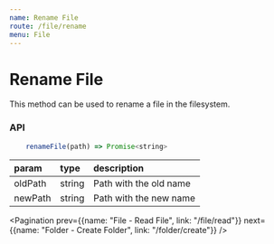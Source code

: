 ```yaml
---
name: Rename File
route: /file/rename
menu: File
---
```



# Rename File

This method can be used to rename a file in the filesystem.

### API

```js
    renameFile(path) => Promise<string>
```

|param|type|description|
|:--|:--|:--|
|oldPath|string|Path with the old name|
|newPath|string|Path with the new name|

<Pagination prev={{name: "File - Read File", link: "/file/read"}} next={{name: "Folder - Create Folder", link: "/folder/create"}} />
